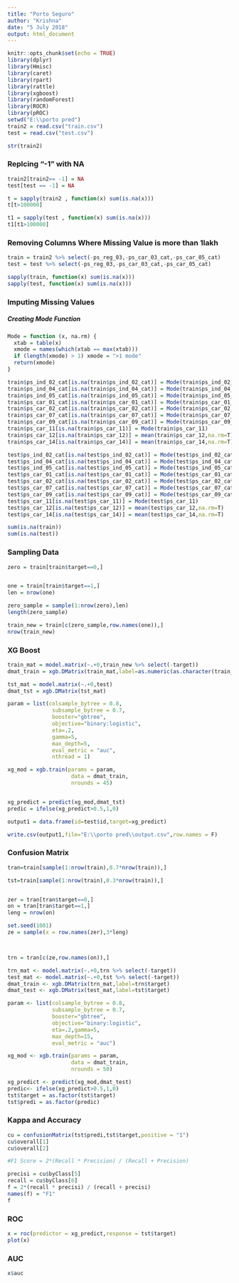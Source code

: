 ---
title: "Porto Seguro"
author: "Krishna"
date: "5 July 2018"
output: html_document
---

```{r setup, include=FALSE}
knitr::opts_chunk$set(echo = TRUE)
library(dplyr)
library(Hmisc)
library(caret)
library(rpart)
library(rattle)
library(xgboost)
library(randomForest)
library(ROCR)
library(pROC)
setwd("E:\\porto pred")
train2 = read.csv("train.csv")
test = read.csv("test.csv")
```

```{r}
str(train2)
```

### Replcing "-1" with NA ###
```{r}
train2[train2== -1] = NA
test[test == -1] = NA
```

```{r}
t = sapply(train2 , function(x) sum(is.na(x)))
t[t>100000]
```

```{r}
t1 = sapply(test , function(x) sum(is.na(x)))
t1[t1>100000]
```

### Removing Columns Where Missing Value is more than 1lakh ###
```{r}
train = train2 %>% select(-ps_reg_03,-ps_car_03_cat,-ps_car_05_cat)
test = test %>% select(-ps_reg_03,-ps_car_03_cat,-ps_car_05_cat)

```



```{r}
sapply(train, function(x) sum(is.na(x)))
sapply(test, function(x) sum(is.na(x)))
```

### Imputing Missing Values ###

##### Creating Mode Function #####
```{r}
Mode = function (x, na.rm) {
  xtab = table(x)
  xmode = names(which(xtab == max(xtab)))
  if (length(xmode) > 1) xmode = ">1 mode"
  return(xmode)
}


```

```{r}
train$ps_ind_02_cat[is.na(train$ps_ind_02_cat)] = Mode(train$ps_ind_02_cat)
train$ps_ind_04_cat[is.na(train$ps_ind_04_cat)] = Mode(train$ps_ind_04_cat)
train$ps_ind_05_cat[is.na(train$ps_ind_05_cat)] = Mode(train$ps_ind_05_cat)
train$ps_car_01_cat[is.na(train$ps_car_01_cat)] = Mode(train$ps_car_01_cat)
train$ps_car_02_cat[is.na(train$ps_car_02_cat)] = Mode(train$ps_car_02_cat)
train$ps_car_07_cat[is.na(train$ps_car_07_cat)] = Mode(train$ps_car_07_cat)
train$ps_car_09_cat[is.na(train$ps_car_09_cat)] = Mode(train$ps_car_09_cat)
train$ps_car_11[is.na(train$ps_car_11)] = Mode(train$ps_car_11)
train$ps_car_12[is.na(train$ps_car_12)] = mean(train$ps_car_12,na.rm=T)
train$ps_car_14[is.na(train$ps_car_14)] = mean(train$ps_car_14,na.rm=T)
```

```{r}
test$ps_ind_02_cat[is.na(test$ps_ind_02_cat)] = Mode(test$ps_ind_02_cat)
test$ps_ind_04_cat[is.na(test$ps_ind_04_cat)] = Mode(test$ps_ind_04_cat)
test$ps_ind_05_cat[is.na(test$ps_ind_05_cat)] = Mode(test$ps_ind_05_cat)
test$ps_car_01_cat[is.na(test$ps_car_01_cat)] = Mode(test$ps_car_01_cat)
test$ps_car_02_cat[is.na(test$ps_car_02_cat)] = Mode(test$ps_car_02_cat)
test$ps_car_07_cat[is.na(test$ps_car_07_cat)] = Mode(test$ps_car_07_cat)
test$ps_car_09_cat[is.na(test$ps_car_09_cat)] = Mode(test$ps_car_09_cat)
test$ps_car_11[is.na(test$ps_car_11)] = Mode(test$ps_car_11)
test$ps_car_12[is.na(test$ps_car_12)] = mean(test$ps_car_12,na.rm=T)
test$ps_car_14[is.na(test$ps_car_14)] = mean(test$ps_car_14,na.rm=T)

```


```{r}
sum(is.na(train))
sum(is.na(test))
```

### Sampling Data ###
```{r}
zero = train[train$target==0,]


one = train[train$target==1,]
len = nrow(one)

zero_sample = sample(1:nrow(zero),len)
length(zero_sample)

train_new = train[c(zero_sample,row.names(one)),]
nrow(train_new)

```

### XG Boost ###
```{r}

train_mat = model.matrix(~.+0,train_new %>% select(-target))
dmat_train = xgb.DMatrix(train_mat,label=as.numeric(as.character(train_new$target)))

tst_mat = model.matrix(~.+0,test)
dmat_tst = xgb.DMatrix(tst_mat)

param = list(colsample_bytree = 0.8,
              subsample_bytree = 0.7,
              booster="gbtree",
              objective="binary:logistic",
              eta=.2,
              gamma=5,
              max_depth=5,
              eval_metric = "auc",
              nthread = 1)

xg_mod = xgb.train(params = param,
                    data = dmat_train,
                    nrounds = 45)


xg_predict = predict(xg_mod,dmat_tst)
predic = ifelse(xg_predict>0.5,1,0)

output1 = data.frame(id=test$id,target=xg_predict)

write.csv(output1,file="E:\\porto pred\\output.csv",row.names = F)

```

### Confusion Matrix ###

```{r}

tran=train[sample(1:nrow(train),0.7*nrow(train)),]

tst=train[sample(1:nrow(train),0.3*nrow(train)),]


zer = tran[tran$target==0,]
on = tran[tran$target==1,]
leng = nrow(on)

set.seed(1001)
ze = sample(x = row.names(zer),3*leng)



trn = tran[c(ze,row.names(on)),]

trn_mat <- model.matrix(~.+0,trn %>% select(-target))
test_mat <- model.matrix(~.+0,tst %>% select(-target))
dmat_train <- xgb.DMatrix(trn_mat,label=trn$target)
dmat_test <- xgb.DMatrix(test_mat,label=tst$target)

param <- list(colsample_bytree = 0.8,
              subsample_bytree = 0.7,
              booster="gbtree",
              objective="binary:logistic",
              eta=.2,gamma=5,
              max_depth=15,
              eval_metric = "auc")

xg_mod <- xgb.train(params = param,
                    data = dmat_train,
                    nrounds = 50)

xg_predict <- predict(xg_mod,dmat_test)
predic<- ifelse(xg_predict>0.5,1,0)
tst$target = as.factor(tst$target)
tst$predi = as.factor(predic)

```

### Kappa and Accuracy ###
```{r}
cu = confusionMatrix(tst$predi,tst$target,positive = "1")
cu$overall[1]
cu$overall[2]
```

```{r}
#F1 Score = 2*(Recall * Precision) / (Recall + Precision)

precisi = cu$byClass[5]
recall = cu$byClass[6]
f = 2*(recall * precisi) / (recall + precisi)
names(f) = "F1"
f
```


### ROC ###
```{r}
x = roc(predictor = xg_predict,response = tst$target)
plot(x)
```

### AUC ###
```{r}
x$auc
```


